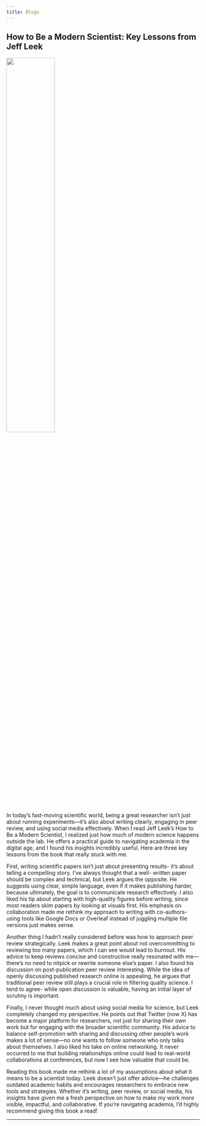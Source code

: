 ---
title: Blogs
---

## How to Be a Modern Scientist: Key Lessons from Jeff Leek

<img src="howtobe.jpg" style="height: 50%; width: 50%; object-fit: contain">

In today’s fast-moving scientific world, being a great researcher isn’t just about running experiments—it’s also about writing clearly, engaging in peer review, and using social media effectively. When I read Jeff Leek’s How to Be a Modern Scientist, I realized just how much of modern science happens outside the lab. He offers a practical guide to navigating academia in the digital age, and I found his insights incredibly useful. Here are three key lessons from the book that really stuck with me.

First, writing scientific papers isn’t just about presenting results- it’s about telling a compelling story. I’ve always thought that a well- written paper should be complex and technical, but Leek argues the opposite. He suggests using clear, simple language, even if it makes publishing harder, because ultimately, the goal is to communicate research effectively. I also liked his tip about starting with high-quality figures before writing, since most readers skim papers by looking at visuals first. His emphasis on collaboration made me rethink my approach to writing with co-authors- using tools like Google Docs or Overleaf instead of juggling multiple file versions just makes sense.

Another thing I hadn’t really considered before was how to approach peer review strategically. Leek makes a great point about not overcommitting to reviewing too many papers, which I can see would lead to burnout. His advice to keep reviews concise and constructive really resonated with me—there’s no need to nitpick or rewrite someone else’s paper. I also found his discussion on post-publication peer review interesting. While the idea of openly discussing published research online is appealing, he argues that traditional peer review still plays a crucial role in filtering quality science. I tend to agree- while open discussion is valuable, having an initial layer of scrutiny is important.

Finally, I never thought much about using social media for science, but Leek completely changed my perspective. He points out that Twitter (now X) has become a major platform for researchers, not just for sharing their own work but for engaging with the broader scientific community. His advice to balance self-promotion with sharing and discussing other people’s work makes a lot of sense—no one wants to follow someone who only talks about themselves. I also liked his take on online networking. It never occurred to me that building relationships online could lead to real-world collaborations at conferences, but now I see how valuable that could be.

Reading this book made me rethink a lot of my assumptions about what it means to be a scientist today. Leek doesn’t just offer advice—he challenges outdated academic habits and encourages researchers to embrace new tools and strategies. Whether it’s writing, peer review, or social media, his insights have given me a fresh perspective on how to make my work more visible, impactful, and collaborative. If you’re navigating academia, I’d highly recommend giving this book a read!

----